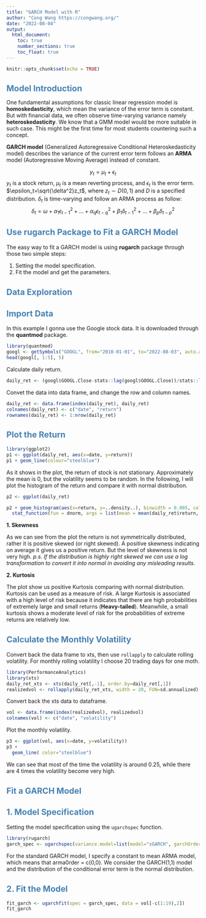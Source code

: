 ```yaml
---
title: "GARCH Model with R"
author: "Cong Wang https://congwang.org/"
date: "2022-08-04"
output: 
  html_document:
    toc: true
    number_sections: true
    toc_float: true
---
```


<style type="text/css">
  h1,h2,h3{
  font-size: 16pt;
  color: steelblue
}
</style>

```r
knitr::opts_chunk$set(echo = TRUE)
```

# Model Introduction

One fundamental assumptions for classic linear regression model is **homoskedasticity**, which mean the variance of the error term is constant. But with financial data, we often observe time-varying variance namely **heteroskedasticity**. We know that a GMM model would be more suitable in such case. This might be the first time for most students countering such a concept.

**GARCH model** (Generalized Autoregressive Conditional Heteroskedasticity model) describes the variance of the current error term follows an **ARMA** model (Autoregressive Moving Average) instead of constant. 

$$y_t = \mu_t + \epsilon_t$$
$y_t$ is a stock return, $\mu_t$ is a mean reverting process, and $\epsilon_t$ is the error term. $\epsilon_t=\sqrt{\delta^2}z_t$, where $z_t \sim D(0,1)$ and $D$ is a specified distribution. $\delta_t$ is time-varying and follow an ARMA process as follow:
$$\delta_t = \omega + \alpha_1 \epsilon^2_{t-1} + ... + \alpha_q \epsilon^2_{t-q} + \beta_1 \delta^2_{t-1} +...+ \beta_p \delta^2_{t-p}$$

## Use rugarch Package to Fit a GARCH Model{-}
The easy way to fit a GARCH model is using **rugarch** package through those two simple steps:

  1. Setting the model specification.
  2. Fit the model and get the parameters.

# Data Exploration
## Import Data
In this example I gonna use the Google stock data. It is downloaded through the **quantmod** package.

```r
library(quantmod)
googl <- getSymbols("GOOGL", from="2010-01-01", to="2022-08-03", auto.assign = F)
head(googl[, 1:5], 5)
```

Calculate daily return.
```r
daily_ret <- (googl$GOOGL.Close-stats::lag(googl$GOOGL.Close))/stats::lag(googl$GOOGL.Close)
```

Convet the data into data frame, and change the row and column names.
```r
daily_ret <- data.frame(index(daily_ret), daily_ret)
colnames(daily_ret) <- c("date", "return")
rownames(daily_ret) <- 1:nrow(daily_ret)
```

## Plot the Return
```r
library(ggplot2)
p1 <- ggplot(daily_ret, aes(x=date, y=return))
p1 + geom_line(colour="steelblue")
```

As it shows in the plot, the return of stock is not stationary. Approximately the mean is 0, but the volatility seems to be random. In the following, I will plot the histogram of the return and compare it with normal distribution. 

```r
p2 <- ggplot(daily_ret) 

p2 + geom_histogram(aes(x=return, y=..density..), binwidth = 0.005, color="steelblue", fill="grey", size=1) +
  stat_function(fun = dnorm, args = list(mean = mean(daily_ret$return, na.rm = T), sd = sd(daily_ret$return, na.rm = T)), size=1)

```

**1. Skewness**

  As we can see from the plot the return is not symmetrically distributed, rather it is positive skewed (or right skewed). A positive skewness indicating on average it gives us a positive return. But the level of skewness is not very high. *p.s. If the distribution is highly right skewed we can use a log transformation to convert it into normal in avoiding any misleading results.*

**2. Kurtosis**

  The plot show us positive Kurtosis comparing with normal distribution. Kurtosis can be used as a measure of risk. A large Kurtosis is associated with a high level of risk because it indicates that there are high probabilities of extremely large and small returns (**Heavy-tailed**). Meanwhile, a small kurtosis shows a moderate level of risk for the probabilities of extreme returns are relatively low. 

## Calculate the Monthly Volatility

Convert back the data frame to xts, then use `rollapply` to calculate rolling volatility.  For monthly rolling volatility I choose 20 trading days for one moth.

```r
library(PerformanceAnalytics)
library(xts)
daily_ret_xts <- xts(daily_ret[,-1], order.by=daily_ret[,1])
realizedvol <- rollapply(daily_ret_xts, width = 20, FUN=sd.annualized)
```

Convert back the xts data to dataframe.
```r
vol <- data.frame(index(realizedvol), realizedvol)
colnames(vol) <- c("date", "volatility")
```

Plot the monthly volatility.
```r
p3 <- ggplot(vol, aes(x=date, y=volatility))
p3 +
  geom_line( color="steelblue")
```

We can see that most of the time the volatility is around 0.25, while there are 4 times the volatility become very high. 

# Fit a GARCH Model 

## 1. Model Specification
Setting the model specification using the `ugarchspec` function.
```r
library(rugarch)
garch_spec <- ugarchspec(variance.model=list(model="sGARCH", garchOrder=c(1,1)), mean.model=list(armaOrder=c(0,0)))
```

For the standard GARCH model, I specify a constant to mean ARMA model, which means that arma0rder = c(0,0). We consider the GARCH(1,1) model and the distribution of the conditional error term is the normal distribution.

## 2. Fit the Model
```r
fit_garch <- ugarchfit(spec = garch_spec, data = vol[-c(1:19),2])
fit_garch
```













